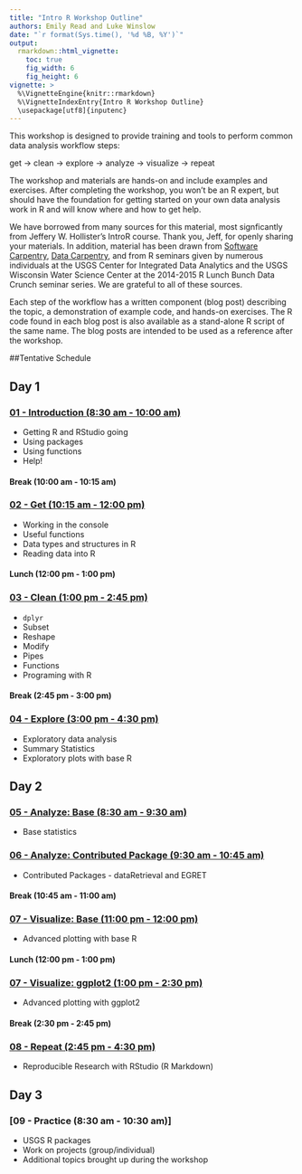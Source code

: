```yaml
---
title: "Intro R Workshop Outline"
authors: Emily Read and Luke Winslow
date: "`r format(Sys.time(), '%d %B, %Y')`"
output: 
  rmarkdown::html_vignette:
    toc: true
    fig_width: 6
    fig_height: 6
vignette: >
  %\VignetteEngine{knitr::rmarkdown}
  %\VignetteIndexEntry{Intro R Workshop Outline}
  \usepackage[utf8]{inputenc}
---
```

This workshop is designed to provide training and tools to perform common data analysis workflow steps: 

get -> clean -> explore -> analyze -> visualize -> repeat

The workshop and materials are hands-on and include examples and exercises. After completing the workshop, you won't be an R expert, but should have the foundation for getting started on your own data analysis work in R and will know where and how to get help. 

We have borrowed from many sources for this material, most signficantly from Jeffery W. Hollister's IntroR course. Thank you, Jeff, for openly sharing your materials. In addition, material has been drawn from [Software Carpentry](http://software-carpentry.org), [Data Carpentry](http://datacarpentry.org/), and from R seminars given by numerous individuals at the USGS Center for Integrated Data Analytics and the USGS Wisconsin Water Science Center at the 2014-2015 R Lunch Bunch Data Crunch seminar series. We are grateful to all of these sources.

Each step of the workflow has a written component (blog post) describing the topic, a demonstration of example code, and hands-on exercises. The R code found in each blog post is also available as a stand-alone R script of the same name. The blog posts are intended to be used as a reference after the workshop. 

##Tentative Schedule

## Day 1

### [01 - Introduction (8:30 am - 10:00 am)](A_Introduction.html)

- Getting R and RStudio going
- Using packages
- Using functions
- Help!

#### Break (10:00 am - 10:15 am)

### [02 - Get (10:15 am - 12:00 pm)](B_Get.html)

- Working in the console
- Useful functions
- Data types and structures in R
- Reading data into R

#### Lunch (12:00 pm - 1:00 pm)

### [03 - Clean (1:00 pm - 2:45 pm)](C_Clean.html)

- `dplyr` 
- Subset
- Reshape
- Modify
- Pipes
- Functions
- Programing with R

#### Break (2:45 pm - 3:00 pm)

### [04 - Explore (3:00 pm - 4:30 pm)](D_Explore.html)

- Exploratory data analysis
- Summary Statistics
- Exploratory plots with base R

## Day 2

### [05 - Analyze: Base (8:30 am - 9:30 am)](E_Analyze.html)

- Base statistics

### [06 - Analyze: Contributed Package (9:30 am - 10:45 am)](F_Analyze.html)

- Contributed Packages - dataRetrieval and EGRET

#### Break (10:45 am - 11:00 am)

### [07 - Visualize: Base (11:00 pm - 12:00 pm)](G_Visualize_1.html)

- Advanced plotting with base R

#### Lunch (12:00 pm - 1:00 pm)

### [07 - Visualize: ggplot2 (1:00 pm - 2:30 pm)](G_Visualize.html)

- Advanced plotting with ggplot2

#### Break (2:30 pm - 2:45 pm)

### [08 - Repeat (2:45 pm - 4:30 pm)](H_Repeat-Reproduce.html)

- Reproducible Research with RStudio (R Markdown)

## Day 3

### [09 - Practice (8:30 am - 10:30 am)]

- USGS R packages
- Work on projects (group/individual)
- Additional topics brought up during the workshop